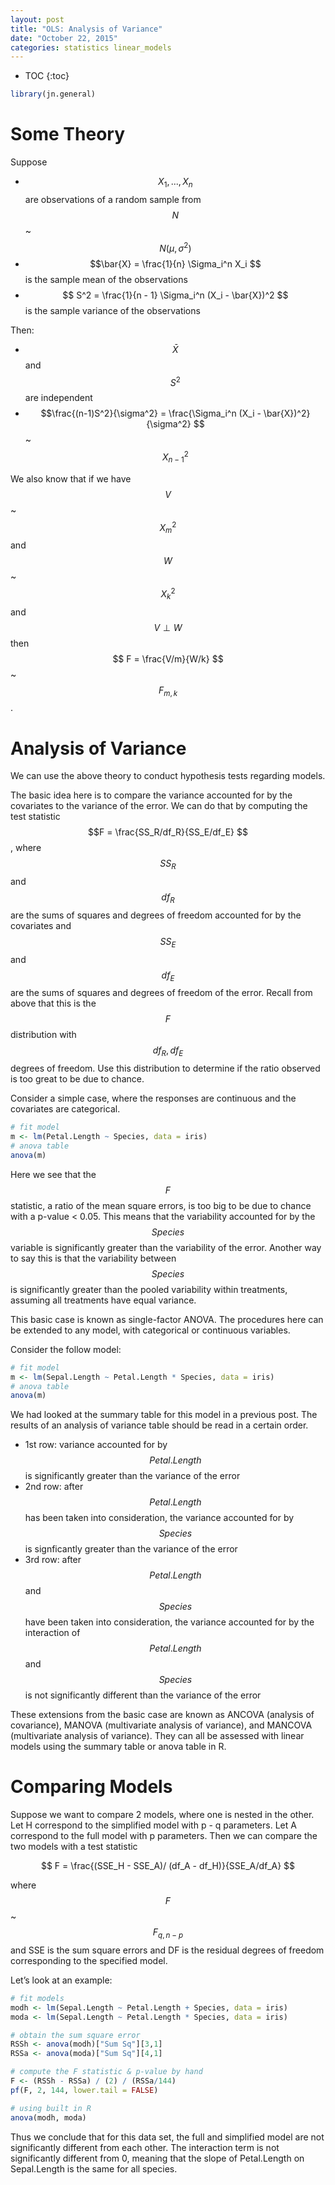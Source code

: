 ```yaml
---
layout: post
title: "OLS: Analysis of Variance"
date: "October 22, 2015"
categories: statistics linear_models
---
```


* TOC
{:toc}

```r
library(jn.general)
```

# Some Theory
Suppose

* $$X_1, ..., X_n$$ are observations of a random sample from $$N$$ ~ $$N(\mu, \sigma^2)$$
* $$\bar{X} = \frac{1}{n} \Sigma_i^n X_i $$ is the sample mean of the observations
* $$ S^2 = \frac{1}{n - 1} \Sigma_i^n (X_i - \bar{X})^2 $$ is the sample variance of the observations

Then:

* $$\bar{X}$$ and $$S^2$$ are independent
* $$\frac{(n-1)S^2}{\sigma^2} = \frac{\Sigma_i^n (X_i - \bar{X})^2}{\sigma^2} $$ ~ $$ X^2_{n - 1} $$

We also know that if we have $$V$$ ~ $$ X^2_m $$ and $$W$$ ~ $$ X^2_k $$ and $$ V \perp W $$ then $$ F = \frac{V/m}{W/k} $$ ~ $$F_{m, k}$$. 

# Analysis of Variance
We can use the above theory to conduct hypothesis tests regarding models. 

The basic idea here is to compare the variance accounted for by the covariates to the variance of the error. We can do that by computing the test statistic $$F = \frac{SS_R/df_R}{SS_E/df_E} $$, where $$SS_R$$ and $$df_R$$ are the sums of squares and degrees of freedom accounted for by the covariates and $$SS_E$$ and $$df_E$$ are the sums of squares and degrees of freedom of the error. Recall from above that this is the $$ F $$ distribution with $$ df_R, df_E $$ degrees of freedom. Use this distribution to determine if the ratio observed is too great to be due to chance.

Consider a simple case, where the responses are continuous and the covariates are categorical. 

```r
# fit model
m <- lm(Petal.Length ~ Species, data = iris)
# anova table
anova(m)
```

Here we see that the $$F$$ statistic, a ratio of the mean square errors, is too big to be due to chance with a p-value < 0.05. This means that the variability accounted for by the $$Species$$ variable is significantly greater than the variability of the error. Another way to say this is that the variability between $$Species$$ is significantly greater than the pooled variability within treatments, assuming all treatments have equal variance. 

This basic case is known as single-factor ANOVA. The procedures here can be extended to any model, with categorical or continuous variables. 

Consider the follow model:
```r
# fit model
m <- lm(Sepal.Length ~ Petal.Length * Species, data = iris)
# anova table
anova(m)
```

We had looked at the summary table for this model in a previous post. The results of an analysis of variance table should be read in a certain order. 
  
* 1st row: variance accounted for by $$Petal.Length$$ is significantly greater than the variance of the error
* 2nd row: after $$Petal.Length$$ has been taken into consideration, the variance accounted for by $$Species$$ is signficantly greater than the variance of the error
* 3rd row: after $$Petal.Length$$ and $$Species$$ have been taken into consideration, the variance accounted for by the interaction of $$Petal.Length$$ and $$Species$$ is not significantly different than the variance of the error

These extensions from the basic case are known as ANCOVA (analysis of covariance), MANOVA (multivariate analysis of variance), and MANCOVA (multivariate analysis of variance). They can all be assessed with linear models using the summary table or anova table in R.

# Comparing Models
Suppose we want to compare 2 models, where one is nested in the other. Let H correspond to the simplified model with p - q parameters. Let A correspond to the full model with p parameters. Then we can compare the two models with a test statistic

$$ F = \frac{(SSE_H - SSE_A)/ (df_A - df_H)}{SSE_A/df_A} $$

where $$ F $$ ~ $$ F_{q, n - p} $$ and SSE is the sum square errors and DF is the residual degrees of freedom corresponding to the specified model.

Let's look at an example:
```r
# fit models
modh <- lm(Sepal.Length ~ Petal.Length + Species, data = iris)
moda <- lm(Sepal.Length ~ Petal.Length * Species, data = iris)

# obtain the sum square error
RSSh <- anova(modh)["Sum Sq"][3,1]
RSSa <- anova(moda)["Sum Sq"][4,1]

# compute the F statistic & p-value by hand
F <- (RSSh - RSSa) / (2) / (RSSa/144)
pf(F, 2, 144, lower.tail = FALSE)

# using built in R
anova(modh, moda)
```

Thus we conclude that for this data set, the full and simplified model are not significantly different from each other. The interaction term is not significantly different from 0, meaning that the slope of Petal.Length on Sepal.Length is the same for all species. 
